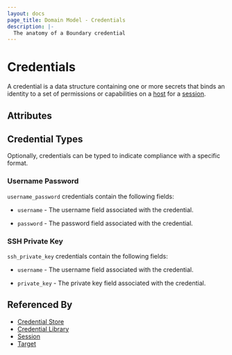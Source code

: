 ```yaml
---
layout: docs
page_title: Domain Model - Credentials
description: |-
  The anatomy of a Boundary credential
---
```


# Credentials

A credential is a data structure containing one or more secrets
that binds an identity to a set of permissions or capabilities
on a [host][] for a [session][].

## Attributes

## Credential Types

Optionally, credentials can be typed to indicate compliance with a specific
format.

### Username Password

`username_password` credentials contain the following fields:

- `username` - The username field associated with the credential.

- `password` - The password field associated with the credential.

### SSH Private Key

`ssh_private_key` credentials contain the following fields:

- `username` - The username field associated with the credential.

- `private_key` - The private key field associated with the credential.

## Referenced By

- [Credential Store][]
- [Credential Library][]
- [Session][]
- [Target][]

[credential library]: /docs/concepts/domain-model/credential-libraries
[credential libraries]: /docs/concepts/domain-model/credential-libraries
[credential store]: /docs/concepts/domain-model/credential-stores
[credential stores]: /docs/concepts/domain-model/credential-stores
[host]: /docs/concepts/domain-model/hosts
[session]: /docs/concepts/domain-model/sessions
[target]: /docs/concepts/domain-model/targets
